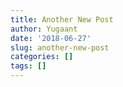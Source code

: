 ```yaml
---
title: Another New Post
author: Yugaant
date: '2018-06-27'
slug: another-new-post
categories: []
tags: []
---
```

